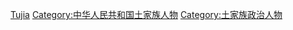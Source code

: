 [[Category:中華人民共和國各民族政治人物|Tujia]]
[[Category:中华人民共和国土家族人物|Category:中华人民共和国土家族人物]]
[[Category:土家族政治人物|Category:土家族政治人物]]